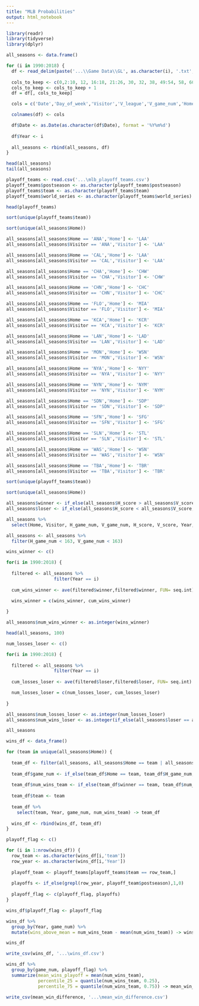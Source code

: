 ---
title: "MLB Probabilities"
output: html_notebook
---

```{r}
library(readr)
library(tidyverse)
library(dplyr)
```

```{r message=FALSE, warning=FALSE, paged.print=TRUE}
all_seasons <- data.frame()

for (i in 1990:2018) {
  df <- read_delim(paste('...\\Game Data\\GL', as.character(i), '.txt', sep = ''), delim = ',', col_names = FALSE)
  
  cols_to_keep <- c(0,2:10, 12, 16:18, 21:26, 30, 32, 38, 49:54, 58, 60, 66)
  cols_to_keep <- cols_to_keep + 1
  df = df[, cols_to_keep]

  cols = c('Date','Day_of_week','Visitor','V_league','V_game_num','Home','H_league','H_game_num','V_score','H_score','Time_of_day','Park','Attendance','Game_time','V_atbats','V_hits','V_doubles','V_triples','V_hr','V_rbi','V_bb','V_strikeouts','V_pitchersused','H_atbats','H_hits','H_doubles','H_triples','H_hr','H_rbi','H_bb','H_strikeouts','H_pitchersused')

  colnames(df) <- cols

  df$Date <- as.Date(as.character(df$Date), format = '%Y%m%d')
  
  df$Year <- i
  
  all_seasons <- rbind(all_seasons, df)
}
```

```{r}
head(all_seasons)
tail(all_seasons)
```

```{r}
playoff_teams <- read.csv('...\mlb_playoff_teams.csv')
playoff_teams$postseason <- as.character(playoff_teams$postseason)
playoff_teams$team <- as.character(playoff_teams$team)
playoff_teams$world_series <- as.character(playoff_teams$world_series)
```

```{r}
head(playoff_teams)
```

```{r}
sort(unique(playoff_teams$team))
```

```{r}
sort(unique(all_seasons$Home))
```

```{r}
all_seasons[all_seasons$Home == 'ANA','Home'] <- 'LAA'
all_seasons[all_seasons$Visitor == 'ANA','Visitor'] <- 'LAA'

all_seasons[all_seasons$Home == 'CAL','Home'] <- 'LAA'
all_seasons[all_seasons$Visitor == 'CAL','Visitor'] <- 'LAA'

all_seasons[all_seasons$Home == 'CHA','Home'] <- 'CHW'
all_seasons[all_seasons$Visitor == 'CHA','Visitor'] <- 'CHW'

all_seasons[all_seasons$Home == 'CHN','Home'] <- 'CHC'
all_seasons[all_seasons$Visitor == 'CHN','Visitor'] <- 'CHC'

all_seasons[all_seasons$Home == 'FLO','Home'] <- 'MIA'
all_seasons[all_seasons$Visitor == 'FLO','Visitor'] <- 'MIA'

all_seasons[all_seasons$Home == 'KCA','Home'] <- 'KCR'
all_seasons[all_seasons$Visitor == 'KCA','Visitor'] <- 'KCR'

all_seasons[all_seasons$Home == 'LAN','Home'] <- 'LAD'
all_seasons[all_seasons$Visitor == 'LAN','Visitor'] <- 'LAD'

all_seasons[all_seasons$Home == 'MON','Home'] <- 'WSN'
all_seasons[all_seasons$Visitor == 'MON','Visitor'] <- 'WSN'

all_seasons[all_seasons$Home == 'NYA','Home'] <- 'NYY'
all_seasons[all_seasons$Visitor == 'NYA','Visitor'] <- 'NYY'

all_seasons[all_seasons$Home == 'NYN','Home'] <- 'NYM'
all_seasons[all_seasons$Visitor == 'NYN','Visitor'] <- 'NYM'

all_seasons[all_seasons$Home == 'SDN','Home'] <- 'SDP'
all_seasons[all_seasons$Visitor == 'SDN','Visitor'] <- 'SDP'

all_seasons[all_seasons$Home == 'SFN','Home'] <- 'SFG'
all_seasons[all_seasons$Visitor == 'SFN','Visitor'] <- 'SFG'

all_seasons[all_seasons$Home == 'SLN','Home'] <- 'STL'
all_seasons[all_seasons$Visitor == 'SLN','Visitor'] <- 'STL'

all_seasons[all_seasons$Home == 'WAS','Home'] <- 'WSN'
all_seasons[all_seasons$Visitor == 'WAS','Visitor'] <- 'WSN'

all_seasons[all_seasons$Home == 'TBA','Home'] <- 'TBR'
all_seasons[all_seasons$Visitor == 'TBA','Visitor'] <- 'TBR'
```

```{r}
sort(unique(playoff_teams$team))
```

```{r}
sort(unique(all_seasons$Home))
```


```{r}
all_seasons$winner <- if_else(all_seasons$H_score > all_seasons$V_score, all_seasons$Home, all_seasons$Visitor)
all_seasons$loser <- if_else(all_seasons$H_score < all_seasons$V_score, all_seasons$Home, all_seasons$Visitor)
```

```{r}
all_seasons %>%
  select(Home, Visitor, H_game_num, V_game_num, H_score, V_score, Year, winner, loser) -> all_seasons
```

```{r}
all_seasons <- all_seasons %>%
  filter(H_game_num < 163, V_game_num < 163)
```

```{r}
wins_winner <- c()

for(i in 1990:2018) {
  
  filtered <- all_seasons %>%
                  filter(Year == i)
  
  cum_wins_winner <- ave(filtered$winner,filtered$winner, FUN= seq.int)

  wins_winner = c(wins_winner, cum_wins_winner)
  
}
```

```{r}
all_seasons$num_wins_winner <- as.integer(wins_winner)

```

```{r}
head(all_seasons, 100)
```

```{r}
num_losses_loser <- c()

for(i in 1990:2018) {
  
  filtered <- all_seasons %>%
                  filter(Year == i)
  
  cum_losses_loser <- ave(filtered$loser,filtered$loser, FUN= seq.int)

  num_losses_loser = c(num_losses_loser, cum_losses_loser)
  
}

all_seasons$num_losses_loser <- as.integer(num_losses_loser)
all_seasons$num_wins_loser <- as.integer(if_else(all_seasons$loser == all_seasons$Home, all_seasons$H_game_num - all_seasons$num_losses_loser, all_seasons$V_game_num - all_seasons$num_losses_loser))
```

```{r}
all_seasons
```

```{r}
wins_df <- data_frame()

for (team in unique(all_seasons$Home)) {
  
  team_df <- filter(all_seasons, all_seasons$Home == team | all_seasons$Visitor == team)
  
  team_df$game_num <- if_else(team_df$Home == team, team_df$H_game_num, team_df$V_game_num)
  
  team_df$num_wins_team <- if_else(team_df$winner == team, team_df$num_wins_winner, team_df$num_wins_loser)
  
  team_df$team <- team
  
  team_df %>% 
    select(team, Year, game_num, num_wins_team) -> team_df
  
  wins_df <- rbind(wins_df, team_df)
}
```

```{r}
playoff_flag <- c()

for (i in 1:nrow(wins_df)) {
  row_team <- as.character(wins_df[i,'team'])
  row_year <- as.character(wins_df[i,'Year'])
  
  playoff_team <- playoff_teams[playoff_teams$team == row_team,]
  
  playoffs <- if_else(grepl(row_year, playoff_team$postseason),1,0)
  
  playoff_flag <- c(playoff_flag, playoffs)
}
```

```{r}
wins_df$playoff_flag <- playoff_flag
```

```{r}
wins_df %>%
  group_by(Year, game_num) %>%
  mutate(wins_above_mean = num_wins_team - mean(num_wins_team)) -> wins_df
```

```{r}
wins_df
```

```{r}
write_csv(wins_df, '...\wins_df.csv')
```

```{r}
wins_df %>%
  group_by(game_num, playoff_flag) %>%
  summarize(mean_wins_playoff = mean(num_wins_team),
            percentile_25 = quantile(num_wins_team, 0.25),
            percentile_75 = quantile(num_wins_team, 0.75)) -> mean_win_difference
```

```{r}
write_csv(mean_win_difference, '...\mean_win_difference.csv')
```

